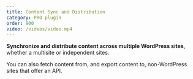 ```yaml
---
title: Content Sync and Distribution
category: PRO plugin
order: 900
video: /videos/video.mp4
---
```


**Synchronize and distribute content across multiple WordPress sites**, whether a multisite or independent sites.

You can also fetch content from, and export content to, non-WordPress sites that offer an API.
